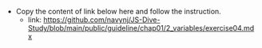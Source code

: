 - Copy the content of link below here and follow the instruction.
  - link: https://github.com/navynj/JS-Dive-Study/blob/main/public/guideline/chap01/2_variables/exercise04.mdx
